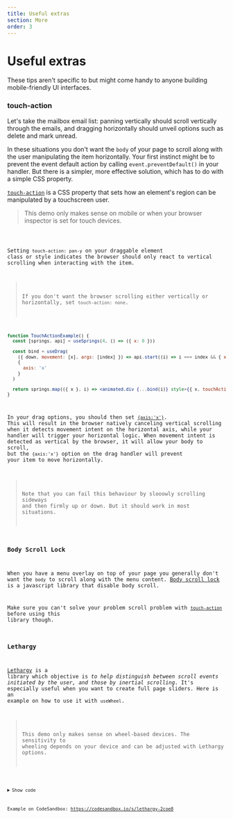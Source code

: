 ```yaml
---
title: Useful extras
section: More
order: 3
---
```



# Useful extras

These tips aren't specific to <UseGesture /> but might come handy to anyone building mobile-friendly UI interfaces.

<carbon-ad />

### touch-action

Let's take the mailbox email list: panning vertically should scroll vertically through the emails, and dragging horizontally should unveil options such as delete and mark unread.

In these situations you don't want the `body` of your page to scroll along with the user manipulating the item horizontally. Your first instinct might be to prevent the event default action by calling `event.preventDefault()` in your handler. But there is a simpler, more effective solution, which has to do with a simple CSS property.

[`touch-action`](https://developer.mozilla.org/en-US/docs/Web/CSS/touch-action) is a CSS property that sets how an element's region can be manipulated by a touchscreen user.

> This demo only makes sense on mobile or when your browser inspector is set for touch devices.

<Code id="TouchAction" />

Setting `touch-action: pan-y` on your draggable element class or style indicates the browser should only react to vertical scrolling when interacting with the item.

> If you don't want the browser scrolling either vertically or horizontally, set `touch-action: none`.

```jsx highlight={3-8}
function TouchActionExample() {
  const [springs, api] = useSprings(4, () => ({ x: 0 }))

  const bind = useDrag(
    ({ down, movement: [x], args: [index] }) => api.start((i) => i === index && { x: down ? x : 0 }),
    {
      axis: 'x'
    }
  )

  return springs.map(({ x }, i) => <animated.div {...bind(i)} style={{ x, touchAction: 'pan-y' }} />)
}
```

In your drag options, you should then set [`{axis:'x'}`](/docs/options/#axis-xy-gestures-only). This will result in the browser natively canceling vertical scrolling when it detects movement intent on the horizontal axis, while your handler will trigger your horizontal logic. When movement intent is detected as vertical by the browser, it will allow your body to scroll, but the `{axis:'x'}` option on the drag handler will prevent your item to move horizontally.

> Note that you can fail this behaviour by slooowly scrolling sideways and then firmly up or down. But it should work in most situations.

### Body Scroll Lock

When you have a menu overlay on top of your page you generally don't want the `body` to scroll along with the menu content. [Body scroll lock](https://github.com/willmcpo/body-scroll-lock) is a javascript library that disable body scroll.

Make sure you can't solve your problem scroll problem with [`touch-action`](#touch-action) before using this library though.

### Lethargy

[Lethargy](https://github.com/d4nyll/lethargy) is a library which objective is _to help distinguish between scroll events initiated by the user, and those by inertial scrolling_. It's especially useful when you want to create full page sliders. Here is an example on how to use it with `useWheel`.

> This demo only makes sense on wheel-based devices. The sensitivity to wheeling depends on your device and can be adjusted with Lethargy options.

<Code id="LethargyWheel" />

<details>
  <summary>Show code</summary>

```jsx
const slides = [0, 1, 2, 3, 4, 5]
// creates a new Lethargy check
// could be stored as a ref, or a global anywhere in your app
const lethargy = new Lethargy()

function LethargyWheel() {
  const [index, setIndex] = useState(0)
  const ref = useRef()

  useWheel(
    ({ event, last, memo: wait = false }) => {
      if (last) return // event can be undefined as the last event is debounced
      event.preventDefault() // this is needed to prevent the native browser scroll
      const wheelDirection = lethargy.check(event)
      // wheelDirection === 0 when Lethargy thinks it's an inertia-triggered event
      if (wheelDirection) {
        // wait is going to switch from false to true when an intentional wheel
        // event has been detected
        if (!wait) setIndex((i) => clamp(i - wheelDirection, 0, slides.length - 1))
        return true // will set to wait to true in the next event frame
      }
      return false // will set to wait to false in the next event frame
    },
    // we need to use a ref to be able to get non passive events and be able
    // to trigger event.preventDefault()
    { target: ref, eventOptions: { passive: false } }
  )

  return (
    <div ref={ref} style={{ transform: `translateY(${-index * 330}px)` }}>
      {slides.map((i) => (
        <div key={i}>{i}</div>
      ))}
    </div>
  )
}
```

</details>

Example on CodeSandbox: https://codesandbox.io/s/lethargy-2coe8

